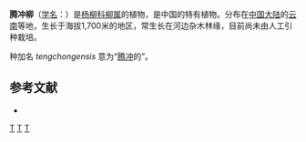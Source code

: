 {{Speciesbox
| genus = Salix
| species = tengchongensis
| authority = C. F. Fang, 1980
}}

'''腾冲柳'''（[[学名|学名]]：{{lang|la|''Salix tengchongensis''}}）是[[杨柳科|杨柳科]][[柳属|柳属]]的植物，是中国的特有植物。分布在[[中国大陆|中国大陆]]的[[云南|云南]]等地，生长于海拔1,700米的地区，常生长在河边杂木林缘，目前尚未由人工引种栽培。

种加名 ''tengchongensis'' 意为“[[腾冲|腾冲]]的”。

== 参考文献 ==
<div class="references-small">
* {{cite web| url =http://www.bioinfo.cn/db05/KmzwSpecies.php?action=view&id=20280| title =腾冲柳| work =《中国高等植物数据库全库》| publisher =中国科学院微生物研究所| author =昆明植物研究所| accessdate =2009-02-25| deadurl =yes| archiveurl =https://web.archive.org/web/20160305044232/http://www.bioinfo.cn/db05/KmzwSpecies.php?action=view&id=20280| archivedate =2016-03-05}}
</div>
{{Taxonbar|from=Q15230805}}

[[Category:柳属|T]]
[[Category:中国特有植物|T]]
[[Category:1980年描述的植物|T]]


{{植物小作品}}